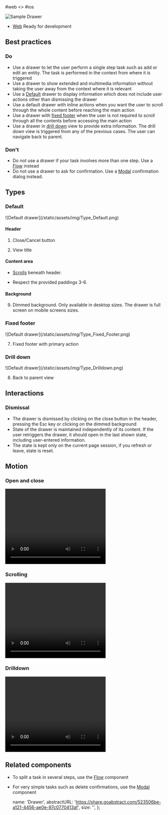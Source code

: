 
<RenderTabs>
#web
<>
  <LiveEditorBlock code={code} scope={{ Drawer,Button }} />
  <GeneratePropsTable componentName="Drawer" />
</>
#ios
</RenderTabs>

![Sample Drawer](/static/assets/img/Drawer_sample.png)

- [Web](#Web) <span class="badge badge-danger">Ready for development</span>

## Best practices

<h3 class="text-success">Do</h3>

- Use a drawer to let the user perform a single step task such as add or edit an entity. The task is performed in the context from where it is triggered
- Use a drawer to show extended and multimedia information without taking the user away from the context where it is relevant
- Use a [Default](#Default) drawer to display information which does not include user actions other than dismissing the drawer
- Use a default drawer with inline actions when you want the user to scroll through the whole content before reaching the main action
- Use a drawer with [fixed footer](#FixedFooter) when the user is not required to scroll through all the contents before accessing the main action
- Use a drawer in [drill down](#DrillDown) view to provide extra information. The drill down view is triggered from any of the previous cases. The user can navigate back to parent.

<h3 class="text-danger">Don't</h3>

- Do not use a drawer if your task involves more than one step. Use a [Flow](Flow) instead
- Do not use a drawer to ask for confirmation. Use a [Modal](Modal) confirmation dialog instead.

## Types

<h3>
  <a id="Default"></a>Default
</h3>
![Default drawer](/static/assets/img/Type_Default.png)

#### Header

1. Close/Cancel button

2. View title

#### Content area

- [Scrolls](#Scrolling) beneath header.

- Respect the provided paddings 3-6.

#### Background

9. Dimmed background. Only available in desktop sizes. The drawer is full screen on mobile screens sizes.

<h3>
  <a id="FixedFooter"></a>Fixed footer
</h3>
![Default drawer](/static/assets/img/Type_Fixed_Footer.png)

7. Fixed footer with primary action

<h3>
  <a id="DrillDown"></a>Drill down
</h3>
![Default drawer](/static/assets/img/Type_Drilldown.png)

8. Back to parent view

## Interactions

<h3>Dismissal</h3>

- The drawer is dismissed by clicking on the close button in the header, pressing the Esc key or clicking on the dimmed background
- State of the drawer is maintained independently of its content. If the user retriggers the drawer, it should open in the last shown state, including user-entered information.
- The state is kept only on the current page session, if you refresh or leave, state is reset.

## Motion

<h3>Open and close</h3>
<video width="320" height="240" controls>
  <source src="/static/assets/vid/Drawer_animation.mov" />
  Your browser does not support the video tag.
</video>
<h3>
  <a id="Scrolling"></a>Scrolling
</h3>
<video width="320" height="240" controls>
  <source src="/static/assets/vid/Drawer_scrolling.mp4" type="video/mp4" />
  Your browser does not support the video tag.
</video>
<h3>Drilldown</h3>
<video width="320" height="240" controls>
  <source src="/static/assets/vid/Drawer_drilldown.mov" />
  Your browser does not support the video tag.
</video>

## Related components

- To split a task in several steps, use the [Flow](Flow) component
- For very simple tasks such as delete confirmations, use the [Modal](Modal) component

  name: 'Drawer',
  abstractURL: 'https://share.goabstract.com/523506be-a121-4456-ae0e-97c0770413af',
  size: '',
};
